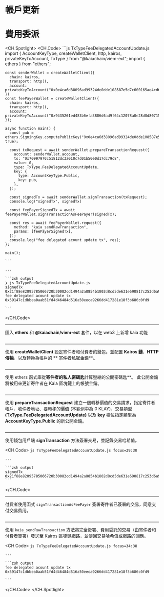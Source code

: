 # 帳戶更新

# 費用委派

<CH.Spotlight>
  <CH.Code>
    ```js TxTypeFeeDelegatedAccountUpdate.js
    import { AccountKeyType, createWalletClient, http, kairos, privateKeyToAccount, TxType } from "@kaiachain/viem-ext";
    import { ethers } from "ethers";

    const senderWallet = createWalletClient({
      chain: kairos,
      transport: http(),
      account: privateKeyToAccount("0x0e4ca6d38096ad99324de0dde108587e5d7c600165ae4cd6c2462c597458c2b8")
    })
    const feePayerWallet = createWalletClient({
      chain: kairos,
      transport: http(),
      account: privateKeyToAccount("0x9435261ed483b6efa3886d6ad9f64c12078a0e28d8d80715c773e16fc000cff4")
    });

    async function main() {
      const pub = ethers.SigningKey.computePublicKey("0x0e4ca6d38096ad99324de0dde108587e5d7c600165ae4cd6c2462c597458c2b8", true);

      const txRequest = await senderWallet.prepareTransactionRequest({
        account: senderWallet.account,
        to: "0x70997970c51812dc3a010c7d01b50e0d17dc79c8",
        value: 0,
        type: TxType.FeeDelegatedAccountUpdate,
        key: {
          type: AccountKeyType.Public,
          key: pub,
        },
      });

      const signedTx = await senderWallet.signTransaction(txRequest);
      console.log("signedTx", signedTx)

      const feePayerSignedTx = await feePayerWallet.signTransactionAsFeePayer(signedTx);

      const res = await feePayerWallet.request({
        method: "kaia_sendRawTransaction",
        params: [feePayerSignedTx],
      });
      console.log("fee delegated acount update tx", res);
    };

    main();

    ```

    ---

    ```zsh output
    ❯ js TxTypeFeeDelegatedAccountUpdate.js
    signedTx 0x21f88e82095785066720b30082cd1494a2a8854b1802d8cd5de631e690817c253d6a9153a302a103dc9dccbd788c00fa98f7f4082f2f714e799bc0c29d63f04d48b54fe6250453cdf847f8458207f5a0d3251e52a53fae1891b0fdc8e0b5ecf2a7f2841d9f8fa8cf68d8bc037dd1e44fa06ab24023150e38fb03e431efbd5328a3f2f69ce7f2f98eb13c0846fb8ff8b0f1   
    fee delegated acount update tx 0x59147c1dbbea0aab51fd4d46484d516a50eeca9266dd417281e18f3b686c0fd9

    ```
  </CH.Code>

  ---

  匯入 **ethers** 和 **@kaiachain/viem-ext** 套件，以在 web3 上新增 kaia 功能

  ```js TxTypeFeeDelegatedAccountUpdate.js focus=1:2
  ```

  ---

  使用 **createWalletClient** 設定寄件者和付費者的錢包，並配置 **Kairos 鏈**、**HTTP 傳輸**，以及轉換為帳戶的 \*\* 寄件者私密金鑰\*\*。

  ```js TxTypeFeeDelegatedAccountUpdate.js focus=4:13
  ```

  ---

  使用 ethers 函式庫從**寄件者的私人密碼匙**計算壓縮的公開密碼匙\*\*。 此公開金鑰將被用來更新寄件者在 Kaia 區塊鏈上的帳號金鑰。

  ```js TxTypeFeeDelegatedAccountUpdate.js focus=16
  ```

  ---

  使用 **prepareTransactionRequest** 建立一個轉移價值的交易請求，指定寄件者帳戶、收件者地址、要轉移的價值 (本範例中為 0 KLAY)、交易類型 **(TxType.FeeDelegatedAccountUpdate)** 以及 **key** 欄位指定類型為 **AccountKeyType.Public** 的新公開金鑰。

  ```js TxTypeFeeDelegatedAccountUpdate.js focus=18:27
  ```

  ---

  使用錢包用戶端 **signTransaction** 方法簽署交易，並記錄交易哈希值。

  <CH.Code>
    ```js TxTypeFeeDelegatedAccountUpdate.js focus=29:30
    ```

    ---

    ```zsh output
    signedTx 0x21f88e82095785066720b30082cd1494a2a8854b1802d8cd5de631e690817c253d6a9153a302a103dc9dccbd788c00fa98f7f4082f2f714e799bc0c29d63f04d48b54fe6250453cdf847f8458207f5a0d3251e52a53fae1891b0fdc8e0b5ecf2a7f2841d9f8fa8cf68d8bc037dd1e44fa06ab24023150e38fb03e431efbd5328a3f2f69ce7f2f98eb13c0846fb8ff8b0f1
    ```
  </CH.Code>

  ---

  付費者使用函式 `signTransactionAsFeePayer` 簽署寄件者已簽署的交易，同意支付交易費用。

  ```js TxTypeFeeDelegatedAccountUpdate.js focus=32
  ```

  ---

  使用 `kaia_sendRawTransaction` 方法將完全簽署、費用委託的交易（由寄件者和付費者簽署）發送至 Kairos 區塊鏈網路，並傳回交易哈希值或網路的回應。

  <CH.Code>
    ```js TxTypeFeeDelegatedAccountUpdate.js focus=34:38
    ```

    ---

    ```zsh output
    fee delegated acount update tx 0x59147c1dbbea0aab51fd4d46484d516a50eeca9266dd417281e18f3b686c0fd9

    ```
  </CH.Code>
</CH.Spotlight>
